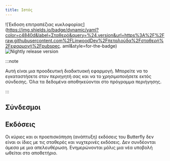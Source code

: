 ```yaml
---
title: Ιστός
---
```


![Έκδοση επιτραπέζιας κυκλοφορίας](https://img.shields.io/badge/dynamic/yaml?color=c4840d&label=Σταθερό&query=%24.version&url=https%3A%2F%2Fraw.githubusercontent.com%2FLinwoodDev%2Fπεταλούδα%2Fσταθερή%2Fεφαρμογή%2Fpubspec. aml&style=for-the-badge)
![Nightly release version](https://img.shields.io/badge/dynamic/yaml?color=f7d28c&label=Nightly&query=%24.version&url=https%3A%2F%2Fraw.githubusercontent.com%2FLinwoodDev%2Fbutterfly%2Fnightly%2Fapp%2Fpubspec.yaml&style=for-the-badge)


:::note

Αυτή είναι μια προοδευτική διαδικτυακή εφαρμογή. Μπορείτε να το εγκαταστήσετε στον περιηγητή σας και να το χρησιμοποιήσετε εκτός σύνδεσης.
Όλα τα δεδομένα αποθηκεύονται στο πρόγραμμα περιήγησης.

:::

## Σύνδεσμοι

<CardGrid>
  <DownloadButton after="/downloads/post-windows" href="https://web.butterfly.linwood.dev" title="Main" />
  <DownloadButton href="https://preview.butterfly.linwood.dev" title="Preview" />
</CardGrid>

## Εκδόσεις

Οι κύριες και οι προεπισκόπηση (ανάπτυξη) εκδόσεις του Butterfly δεν είναι οι ίδιες με τις σταθερές και νυχτερινές εκδόσεις.
Δεν συνδέονται άμεσα με μια απελευθέρωση. Ενημερώνονται μόλις μια νέα υποβολή ωθείται στο αποθετήριο.
